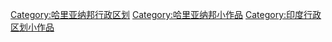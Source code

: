 {{hiddencat}}
[[Category:哈里亚纳邦行政区划|Category:哈里亚纳邦行政区划]]
[[Category:哈里亚纳邦小作品|Category:哈里亚纳邦小作品]]
[[Category:印度行政区划小作品|Category:印度行政区划小作品]]